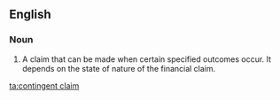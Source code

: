 ==English==

===Noun===
{{en-noun}}

# {{lb|en|finance}} A claim that can be made when certain specified outcomes occur. It depends on the state of nature of the financial claim.

[[ta:contingent claim]]